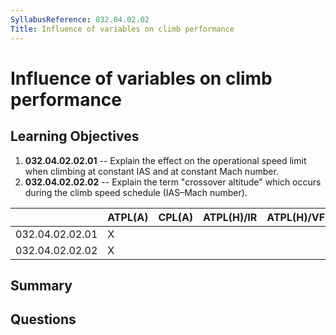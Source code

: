 ```yaml
---
SyllabusReference: 032.04.02.02
Title: Influence of variables on climb performance
---
```


# Influence of variables on climb performance

## Learning Objectives

1. **032.04.02.02.01** -- Explain the effect on the operational speed limit when
   climbing at constant IAS and at constant Mach number.
2. **032.04.02.02.02** -- Explain the term "crossover altitude" which occurs
   during the climb speed schedule (IAS–Mach number).

|                 | ATPL(A) | CPL(A) | ATPL(H)/IR | ATPL(H)/VFR | CPL(H) | IR  | CBIR(A) |
| --------------- | ------- | ------ | ---------- | ----------- | ------ | --- | ------- |
| 032.04.02.02.01 | X       |        |            |             |        |     |         |
| 032.04.02.02.02 | X       |        |            |             |        |     |         |

## Summary

## Questions
